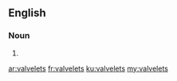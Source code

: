 ==English==

===Noun===
{{head|en|noun plural form}}

# {{plural of|valvelet|lang=en}}

[[ar:valvelets]]
[[fr:valvelets]]
[[ku:valvelets]]
[[my:valvelets]]